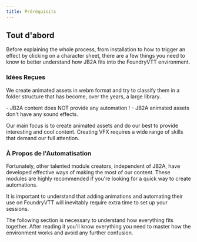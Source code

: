 ```yaml
---
title: Préréquisits
---
```


## Tout d'abord

Before explaining the whole process, from installation to how to trigger an effect by clicking on a character sheet, there are a few things you need to know to better understand how JB2A fits into the FoundryVTT environment.

### Idées Reçues

We create animated assets in webm format and try to classify them in a folder structure that has become, over the years, a large library.

<Aside type="danger" title="Important">
- JB2A content does NOT provide any automation !
- JB2A animated assets don't have any sound effects. 
</Aside>

Our main focus is to create animated assets and do our best to provide interesting and cool content. Creating VFX requires a wide range of skills that demand our full attention. 

### À Propos de l'Automatisation

Fortunately, other talented module creators, independent of JB2A, have developed effective ways of making the most of our content. These modules are highly recommended if you're looking for a quick way to create automations.

<Aside>
It is important to understand that adding animations and automating their use on FoundryVTT will inevitably require extra time to set up your sessions.
</Aside>

The following section is necessary to understand how everything fits together. After reading it you'll know everything you need to master how the environment works and avoid any further confusion.

